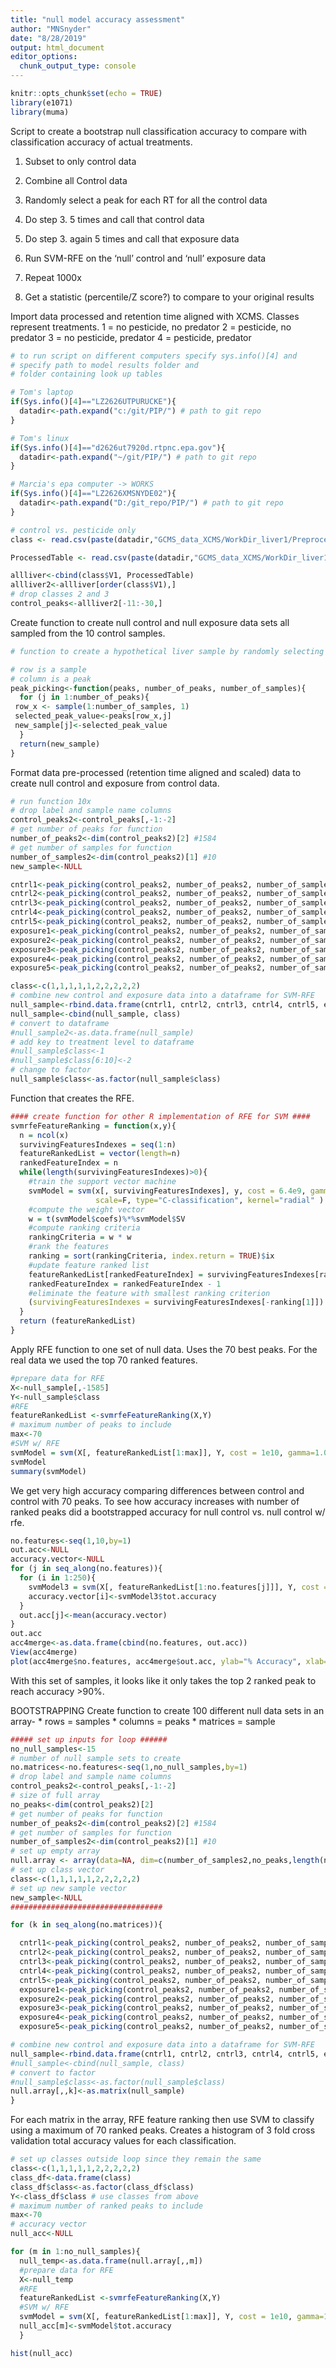 ```yaml
---
title: "null model accuracy assessment"
author: "MNSnyder"
date: "8/28/2019"
output: html_document
editor_options: 
  chunk_output_type: console
---
```


```r
knitr::opts_chunk$set(echo = TRUE)
library(e1071)
library(muma)
```


Script to create a bootstrap null classification accuracy to compare with classification accuracy of actual treatments.

1. Subset to only control data

2. Combine all Control data 

3. Randomly select a peak for each RT for all the control data 

4. Do step 3. 5 times and call that control data

5. Do step 3. again 5 times  and call that exposure data

6. Run SVM-RFE on the 'null' control and 'null' exposure data

7. Repeat 1000x

8. Get a statistic (percentile/Z score?) to compare to your original results

Import data processed and retention time aligned with XCMS. 
Classes represent treatments.
1 = no pesticide, no predator
2 = pesticide, no predator
3 = no pesticide, predator
4 = pesticide, predator


```r
# to run script on different computers specify sys.info()[4] and
# specify path to model results folder and
# folder containing look up tables

# Tom's laptop
if(Sys.info()[4]=="LZ2626UTPURUCKE"){
  datadir<-path.expand("c:/git/PIP/") # path to git repo
}

# Tom's linux
if(Sys.info()[4]=="d2626ut7920d.rtpnc.epa.gov"){
  datadir<-path.expand("~/git/PIP/") # path to git repo
}

# Marcia's epa computer -> WORKS
if(Sys.info()[4]=="LZ2626XMSNYDE02"){
  datadir<-path.expand("D:/git_repo/PIP/") # path to git repo
}
```


```r
# control vs. pesticide only
class <- read.csv(paste(datadir,"GCMS_data_XCMS/WorkDir_liver1/Preprocessing_Data_a/class.csv", sep=""), header =TRUE, sep=",")

ProcessedTable <- read.csv(paste(datadir,"GCMS_data_XCMS/WorkDir_liver1/Preprocessing_Data_a/ProcessedTable.csv", sep=""), header = TRUE, sep=",")

allliver<-cbind(class$V1, ProcessedTable)
allliver2<-allliver[order(class$V1),]
# drop classes 2 and 3
control_peaks<-allliver2[-11:-30,]
```

Create function to create null control and null exposure data sets all sampled from the 10 control samples. 

```r
# function to create a hypothetical liver sample by randomly selecting from a number of real samples in a dataframe

# row is a sample
# column is a peak
peak_picking<-function(peaks, number_of_peaks, number_of_samples){
  for (j in 1:number_of_peaks){
 row_x <- sample(1:number_of_samples, 1)
 selected_peak_value<-peaks[row_x,j]
 new_sample[j]<-selected_peak_value
  }
  return(new_sample)
}
```

Format data pre-processed (retention time aligned and scaled) data to create null control and exposure from control data. 
```r
# run function 10x
# drop label and sample name columns
control_peaks2<-control_peaks[,-1:-2]
# get number of peaks for function
number_of_peaks2<-dim(control_peaks2)[2] #1584
# get number of samples for function
number_of_samples2<-dim(control_peaks2)[1] #10
new_sample<-NULL

cntrl1<-peak_picking(control_peaks2, number_of_peaks2, number_of_samples2)
cntrl2<-peak_picking(control_peaks2, number_of_peaks2, number_of_samples2)
cntrl3<-peak_picking(control_peaks2, number_of_peaks2, number_of_samples2)
cntrl4<-peak_picking(control_peaks2, number_of_peaks2, number_of_samples2)
cntrl5<-peak_picking(control_peaks2, number_of_peaks2, number_of_samples2)
exposure1<-peak_picking(control_peaks2, number_of_peaks2, number_of_samples2)
exposure2<-peak_picking(control_peaks2, number_of_peaks2, number_of_samples2)
exposure3<-peak_picking(control_peaks2, number_of_peaks2, number_of_samples2)
exposure4<-peak_picking(control_peaks2, number_of_peaks2, number_of_samples2)
exposure5<-peak_picking(control_peaks2, number_of_peaks2, number_of_samples2)

class<-c(1,1,1,1,1,2,2,2,2,2)
# combine new control and exposure data into a dataframe for SVM-RFE
null_sample<-rbind.data.frame(cntrl1, cntrl2, cntrl3, cntrl4, cntrl5, exposure1, exposure2, exposure3, exposure4, exposure5)
null_sample<-cbind(null_sample, class)
# convert to dataframe
#null_sample2<-as.data.frame(null_sample)
# add key to treatment level to dataframe
#null_sample$class<-1
#null_sample$class[6:10]<-2
# change to factor
null_sample$class<-as.factor(null_sample$class)
```

Function that creates the RFE. 
```r
#### create function for other R implementation of RFE for SVM ####
svmrfeFeatureRanking = function(x,y){
  n = ncol(x)
  survivingFeaturesIndexes = seq(1:n)
  featureRankedList = vector(length=n)
  rankedFeatureIndex = n
  while(length(survivingFeaturesIndexes)>0){
    #train the support vector machine
    svmModel = svm(x[, survivingFeaturesIndexes], y, cost = 6.4e9, gamma=1.0e-10, cachesize=500,
                   scale=F, type="C-classification", kernel="radial" )
    #compute the weight vector
    w = t(svmModel$coefs)%*%svmModel$SV
    #compute ranking criteria
    rankingCriteria = w * w
    #rank the features
    ranking = sort(rankingCriteria, index.return = TRUE)$ix
    #update feature ranked list
    featureRankedList[rankedFeatureIndex] = survivingFeaturesIndexes[ranking[1]]
    rankedFeatureIndex = rankedFeatureIndex - 1
    #eliminate the feature with smallest ranking criterion
    (survivingFeaturesIndexes = survivingFeaturesIndexes[-ranking[1]])
  }
  return (featureRankedList)
}
```

Apply RFE function to one set of null data. Uses the 70 best peaks. For the real data we used the top 70 ranked features.
```r
#prepare data for RFE
X<-null_sample[,-1585]  
Y<-null_sample$class
#RFE
featureRankedList <-svmrfeFeatureRanking(X,Y)
# maximum number of peaks to include
max<-70
#SVM w/ RFE
svmModel = svm(X[, featureRankedList[1:max]], Y, cost = 1e10, gamma=1.0e-10, kernel="radial", cross=3 )
svmModel 
summary(svmModel)
```

We get very high accuracy comparing differences between control and control with 70 peaks. To see how accuracy increases with number of ranked peaks did a bootstrapped accuracy for null control vs. null control w/ rfe.
```r
no.features<-seq(1,10,by=1)
out.acc<-NULL
accuracy.vector<-NULL
for (j in seq_along(no.features)){
  for (i in 1:250){
    svmModel3 = svm(X[, featureRankedList[1:no.features[j]]], Y, cost = 1e10, kernel="radial", cross=3 )
    accuracy.vector[i]<-svmModel3$tot.accuracy
  }
  out.acc[j]<-mean(accuracy.vector)  
}
out.acc
acc4merge<-as.data.frame(cbind(no.features, out.acc))
View(acc4merge)
plot(acc4merge$no.features, acc4merge$out.acc, ylab="% Accuracy", xlab="Number of bins")
```
 
With this set of samples, it looks like it only takes the top 2 ranked peak to reach accuracy >90%.

######################################################################
BOOTSTRAPPING
Create function to create 100 different null data sets in an array-
* rows = samples 
* columns = peaks 
* matrices = sample
```r
##### set up inputs for loop ######
no_null_samples<-15
# number of null sample sets to create
no.matrices<-no.features<-seq(1,no_null_samples,by=1)
# drop label and sample name columns
control_peaks2<-control_peaks[,-1:-2]
# size of full array 
no_peaks<-dim(control_peaks2)[2]
# get number of peaks for function
number_of_peaks2<-dim(control_peaks2)[2] #1584
# get number of samples for function
number_of_samples2<-dim(control_peaks2)[1] #10
# set up empty array
null.array <- array(data=NA, dim=c(number_of_samples2,no_peaks,length(no.matrices)))
# set up class vector
class<-c(1,1,1,1,1,2,2,2,2,2)
# set up new sample vector
new_sample<-NULL
##################################

for (k in seq_along(no.matrices)){

  cntrl1<-peak_picking(control_peaks2, number_of_peaks2, number_of_samples2)
  cntrl2<-peak_picking(control_peaks2, number_of_peaks2, number_of_samples2)
  cntrl3<-peak_picking(control_peaks2, number_of_peaks2, number_of_samples2)
  cntrl4<-peak_picking(control_peaks2, number_of_peaks2, number_of_samples2)
  cntrl5<-peak_picking(control_peaks2, number_of_peaks2, number_of_samples2)
  exposure1<-peak_picking(control_peaks2, number_of_peaks2, number_of_samples2)
  exposure2<-peak_picking(control_peaks2, number_of_peaks2, number_of_samples2)
  exposure3<-peak_picking(control_peaks2, number_of_peaks2, number_of_samples2)
  exposure4<-peak_picking(control_peaks2, number_of_peaks2, number_of_samples2)
  exposure5<-peak_picking(control_peaks2, number_of_peaks2, number_of_samples2)

# combine new control and exposure data into a dataframe for SVM-RFE
null_sample<-rbind.data.frame(cntrl1, cntrl2, cntrl3, cntrl4, cntrl5, exposure1, exposure2, exposure3, exposure4, exposure5)
#null_sample<-cbind(null_sample, class)
# convert to factor
#null_sample$class<-as.factor(null_sample$class)
null.array[,,k]<-as.matrix(null_sample)
}
```

For each matrix in the array, RFE feature ranking then use SVM to classify using a maximum of 70 ranked peaks. Creates a histogram of 3 fold cross validation total accuracy values for each classification.

```r
# set up classes outside loop since they remain the same
class<-c(1,1,1,1,1,2,2,2,2,2)
class_df<-data.frame(class)
class_df$class<-as.factor(class_df$class)
Y<-class_df$class # use classes from above
# maximum number of ranked peaks to include
max<-70
# accuracy vector
null_acc<-NULL

for (m in 1:no_null_samples){
  null_temp<-as.data.frame(null.array[,,m])
  #prepare data for RFE
  X<-null_temp  
  #RFE
  featureRankedList <-svmrfeFeatureRanking(X,Y)
  #SVM w/ RFE
  svmModel = svm(X[, featureRankedList[1:max]], Y, cost = 1e10, gamma=1.0e-10, kernel="radial", cross=3 )
  null_acc[m]<-svmModel$tot.accuracy
  }

hist(null_acc)

```



